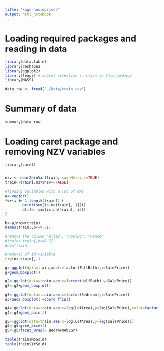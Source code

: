 ```yaml
---
title: "kags-houseprices"
output: html_notebook
---
```


# Loading required packages and reading in data
```r
library(data.table)
library(reshape2)
library(ggplot2)
library(leaps) # subset selection function in this package
library(MASS)

data_raw <- fread("./Data/train.csv")
```

# Summary of data
```r
summary(data_raw)
```

# Loading caret package and removing NZV variables
```r
library(caret)


nzv <- nearZeroVar(train, saveMetrics=TRUE)
train<-train[,nzv$nzv==FALSE]

#finding variables with a lot of NAs
a<-vector()
for(i in 1:length(train)) {
        print(sum(is.na(train[, i])))
        a[i]<- sum(is.na(train[, i]))
}

b<-a/nrow(train)
names(train[,b<=0.7])

#remove the column "Alley", "PoolQC", "Fence"
#train<-train[,b<=0.7]
#dim(train)

#removal of id variable
train<-train[,-1]

g<-ggplot(data=train,aes(x=factor(FullBath),y=SalePrice))
g+geom_boxplot()

g2<-ggplot(data=train,aes(x=factor(HalfBath),y=SalePrice))
g2<-g2+geom_boxplot()

g3<-ggplot(data=train,aes(x=factor(Bedroom),y=SalePrice))
g3+geom_boxplot()+coord_flip()

g4<-ggplot(data=train,aes(x=log(LotArea),y=log(SalePrice),color=factor(BedroomAbvGr)))
g4<-g4+geom_point()

g5<-ggplot(data=train,aes(x=log(LotArea),y=log(SalePrice)))
g5<-g5+geom_point()
g5<-g5+facet_wrap(~ BedroomAbvGr)

table(train$MoSold)
table(train$YrSold)


```

